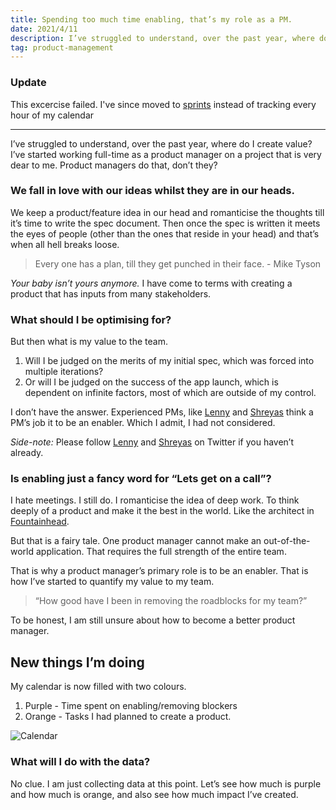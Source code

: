 ```yaml
---
title: Spending too much time enabling, that’s my role as a PM.
date: 2021/4/11
description: I’ve struggled to understand, over the past year, where do I create value?
tag: product-management
---
```


### Update

This excercise failed. I've since moved to [sprints](/sprints) instead of tracking every hour of my calendar

---

I’ve struggled to understand, over the past year, where do I create value?
I’ve started working full-time as a product manager on a project that is very dear to me.
Product managers do that, don’t they?

### We fall in love with our ideas whilst they are in our heads.

We keep a product/feature idea in our head and romanticise the thoughts till it’s time to write the spec document. Then once the spec is written it meets the eyes of people (other than the ones that reside in your head) and that’s when all hell breaks loose.

> Every one has a plan, till they get punched in their face. - Mike Tyson

_Your baby isn’t yours anymore._ I have come to terms with creating a product that has inputs from many stakeholders.

### What should I be optimising for?

But then what is my value to the team.

1. Will I be judged on the merits of my initial spec, which was forced into multiple iterations?
2. Or will I be judged on the success of the app launch, which is dependent on infinite factors, most of which are outside of my control.

I don’t have the answer.
Experienced PMs, like [Lenny](https://twitter.com/ahuja_karan/status/1370181083224961027?s=20) and [Shreyas](https://twitter.com/shreyas/status/1276956836856393728?s=20) think a PM’s job it to be an enabler. Which I admit, I had not considered.

_Side-note:_ Please follow [Lenny](https://twitter.com/lennysan) and [Shreyas](https://twitter.com/shreyas?s=20) on Twitter if you haven’t already.

### Is enabling just a fancy word for “Lets get on a call”?

I hate meetings. I still do. I romanticise the idea of deep work. To think deeply of a product and make it the best in the world. Like the architect in [Fountainhead](https://aynrand.org/novels/the-fountainhead/).

But that is a fairy tale. One product manager cannot make an out-of-the-world application.
That requires the full strength of the entire team.

That is why a product manager’s primary role is to be an enabler.
That is how I’ve started to quantify my value to my team.

> “How good have I been in removing the roadblocks for my team?”

To be honest, I am still unsure about how to become a better product manager.

## New things I’m doing

My calendar is now filled with two colours.

1. Purple - Time spent on enabling/removing blockers
2. Orange - Tasks I had planned to create a product.

![Calendar](../images/Calendar.png)

### What will I do with the data?

No clue. I am just collecting data at this point. Let’s see how much is purple and how much is orange, and also see how much impact I’ve created.
